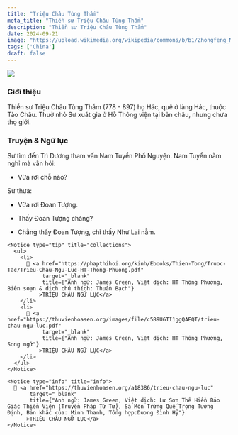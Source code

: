 ```yaml
---
title: "Triệu Châu Tùng Thẩm"
meta_title: "Thiền sư Triệu Châu Tùng Thẩm"
description: "Thiền sư Triệu Châu Tùng Thẩm"
date: 2024-09-21
image: "https://upload.wikimedia.org/wikipedia/commons/b/b1/Zhongfeng_Mingben.jpg"
tags: ['China']
draft: false
---
```


<div className="grid xl:grid-cols-7 lg:grid-cols-7 md:grid-cols-2 sm:grid-cols-2 xs:grid-cols-1 gap-8">

<div className="lg:col-span-2 md:col-span-1">

  <img decoding="async" src="https://upload.wikimedia.org/wikipedia/commons/b/b1/Zhongfeng_Mingben.jpg" />

  ### Giới thiệu

  <Indent/>Thiền sư Triệu Châu Tùng Thẩm (778 - 897) họ Hác, quê ở làng Hác, thuộc Tào Châu. Thuở nhỏ Sư xuất gia ở Hỗ Thông viện tại bản châu, nhưng chưa thọ giới.

  

</div>

<div className="lg:col-span-3 md:col-span-1">

  ### Truyện & Ngữ lục

  <YoutubePlaylist client:load playlistId="PLIZcX1LxVvCiNJA7rwDuzI9YXQVNJs8XL" title="TRIỆU CHÂU NGỮ LỤC" />

  <Indent/>Sư tìm đến Trì Dương tham vấn Nam Tuyền Phổ Nguyện. Nam Tuyền nằm nghỉ mà vẫn hỏi:

  - Vừa rời chỗ nào?

  Sư thưa:

  - Vừa rời Đoan Tượng.

  - Thấy Đoan Tượng chăng?

  - Chẳng thấy Đoan Tượng, chỉ thấy Như Lai nằm.

</div>

<div className="lg:col-span-2">

    <Notice type="tip" title="collections">
      <ul>
        <li>
          📖 <a href="https://phapthihoi.org/kinh/Ebooks/Thien-Tong/Truoc-Tac/Trieu-Chau-Ngu-Luc-HT-Thong-Phuong.pdf"
               target="_blank"
               title={"Anh ngữ: James Green, Việt dịch: HT Thông Phương,  Biên soạn & dịch chú thích: Thuần Bạch"}
              >TRIỆU CHÂU NGỮ LỤC</a>
        </li>
        <li>
          📖 <a href="https://thuvienhoasen.org/images/file/c589U6TI1ggQAEQT/trieu-chau-ngu-luc.pdf"
               target="_blank"
               title={"Anh ngữ: James Green, Việt dịch: HT Thông Phương,  Song ngữ"}
              >TRIỆU CHÂU NGỮ LỤC</a>
        </li>
      </ul>
    </Notice>

    <Notice type="info" title="info">
      🧷 <a href="https://thuvienhoasen.org/a18386/trieu-chau-ngu-luc"
           target="_blank"
           title={"Anh ngữ: James Green, Việt dịch: Lư Sơn Thê Hiền Bảo Giác Thiền Viện (Truyền Pháp Tứ Tử), Sa Môn Trừng Quế Trọng Tường Định, Bản khắc của: Minh Thanh, Tổng hợp:Duơng Đình Hỷ"}
          >TRIỆU CHÂU NGỮ LỤC</a>
    </Notice>

</div>

</div>
